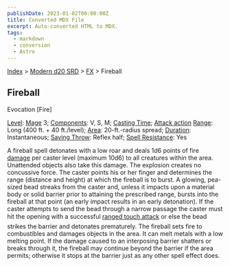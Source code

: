 ```yaml
---
publishDate: 2023-01-02T00:00:00Z
title: Converted MDX File
excerpt: Auto-converted HTML to MDX.
tags:
  - markdown
  - conversion
  - Astro
---
```


[Index](-index) > [Modern d20 SRD](modern-d20-srd-index) > [FX](modern-d20-srd-fx-index) > Fireball

## Fireball

Evocation [Fire]

[Level](modern-d20-srd-fx-level): [Mage](modern-d20-srd-classes-advanced-mage) 3; [Components](modern-d20-srd-fx-components): V, S, M; [Casting Time](modern-d20-srd-fx-casting-time); [Attack action](modern-d20-srd-combat-attack-actions) [Range](modern-d20-srd-fx-range): Long (400 ft. + 40 ft./level); [Area](modern-d20-srd-fx-area): 20-ft.-radius spread; [Duration](modern-d20-srd-fx-duration): Instantaneous; [Saving Throw](modern-d20-srd-basics-saving-throws): Reflex half; [Spell Resistance](modern-d20-srd-special-abilities-spell-resistance): Yes

A fireball spell detonates with a low roar and deals 1d6 points of fire [damage](modern-d20-srd-combat-damage) per caster level (maximum 10d6) to all creatures within the area. Unattended objects also take this damage. The explosion creates no concussive force.
The caster points his or her finger and determines the range (distance and height) at which the fireball is to burst. A glowing, pea-sized bead streaks from the caster and, unless it impacts upon a material body or solid barrier prior to attaining the prescribed range, bursts into the fireball at that point (an early impact results in an early detonation). If the caster attempts to send the bead through a narrow passage the caster must hit the opening with a successful [ranged
touch attack](modern-d20-srd-combat-attack-roll) or else the bead strikes the barrier and detonates prematurely.
The fireball sets fire to combustibles and damages objects in the area. It can melt metals with a low melting point. If the damage caused to an interposing barrier shatters or breaks through it, the fireball may continue beyond the barrier if the area permits; otherwise it stops at the barrier just as any other spell effect does.
